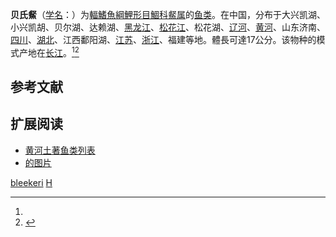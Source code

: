 {{Speciesbox
| taxon = Hemiculter bleekeri
| binomial_authority = Warpachowsky, 1887<ref name='id5847'>{{cite web| url =http://www.bioinfo.cn/db05/BjdwSpecies.php?action=view&id=5847| title =贝氏䱗| work =中国动物物种编目数据库| publisher =中国科学院微生物研究所| author =中国科学院动物研究所| accessdate =2009-04-11| deadurl =yes| archiveurl =https://web.archive.org/web/20160305105641/http://www.bioinfo.cn/db05/BjdwSpecies.php?action=view&id=5847| archivedate =2016-03-05}}</ref>
}}

'''贝氏䱗'''（[[学名|学名]]：{{lang|la|''Hemiculter bleekeri''}}）为[[輻鰭魚綱|輻鰭魚綱]][[鯉形目|鯉形目]][[鯝科|鯝科]][[䱗属|䱗属]]的[[鱼类|鱼类]]。在中国，分布于大兴凯湖、小兴凯胡、贝尔湖、达赖湖、[[黑龙江|黑龙江]]、[[松花江|松花江]]、松花湖、[[辽河|辽河]]、[[黄河|黄河]]、山东济南、[[四川|四川]]、[[湖北|湖北]]、江西鄱阳湖、[[江苏|江苏]]、[[浙江|浙江]]、福建等地。體長可達17公分。该物种的模式产地在[[长江|长江]]。<ref name='id5847'/><ref>{{cite web|url=http://wpbp.sinica.edu.tw/Summary/SpeciesSummary.php?id=62433&lang=chinese| title =Hemiculter bleekeri }}</ref>

== 参考文献 ==
{{reflist}}

== 扩展阅读 ==
{{refbegin}}
{{refend}}
* [[黄河土著鱼类列表|黄河土著鱼类列表]]
* [https://www.fishbase.se/images/thumbnails/jpg/tn_Heble_u4.jpg 的图片]{{Wayback|url=https://www.fishbase.se/images/thumbnails/jpg/tn_Heble_u4.jpg |date=20151027052027 }}
{{鯉形目小作品}}
{{Taxonbar}}
[[Category:鰶屬|bleekeri]]
[[Category:1887年描述的鱼类|H]]
